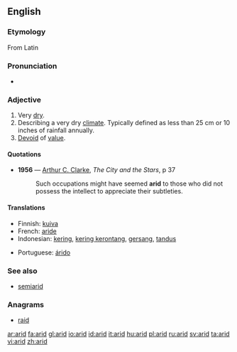 ==English==

===Etymology===
From Latin

===Pronunciation===
{{AHD|/'ar-&d/}}
*{{audio|en-us-arid.ogg|Audio (US)}}

===Adjective===
{{en-adj-more-most}}
{{wikipedia}}

# Very [[dry]].
# Describing a very dry [[climate]].  Typically defined as less than 25 cm or 10 inches of rainfall annually.
# [[devoid|Devoid]] of [[value]].

====Quotations====
*'''1956''' — [[w:Arthur C. Clarke|Arthur C. Clarke]], ''The City and the Stars'', p 37
*:Such occupations might have seemed '''arid''' to those who did not possess the intellect to appreciate their subtleties.

====Translations====
{{trans-top|very dry}}
*Finnish: [[kuiva]]
*French: [[aride]]
*Indonesian: [[kering]], [[kering kerontang]], [[gersang]], [[tandus]]
{{trans-mid}}
*Portuguese: [[árido]]
{{trans-bottom}}

===See also===
*[[semiarid]]

===Anagrams===
*[[raid]]

[[ar:arid]]
[[fa:arid]]
[[gl:arid]]
[[io:arid]]
[[id:arid]]
[[it:arid]]
[[hu:arid]]
[[pl:arid]]
[[ru:arid]]
[[sv:arid]]
[[ta:arid]]
[[vi:arid]]
[[zh:arid]]